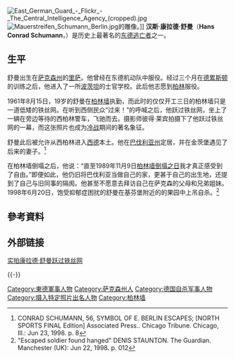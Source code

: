 [[File:East_German_Guard_-_Flickr_-_The_Central_Intelligence_Agency_(cropped).jpg|thumb]]
[[File:Mauerstreifen_Schumann_Berlin.jpg|thumb]]的雕像。]]
'''汉斯·康拉德·舒曼'''（'''Hans Conrad Schumann'''，{{bd|1942年|3月28日|1998年|6月20日|catIdx=S}}）是历史上最著名的[[东德|东德]][[叛逃共和国|逃亡者]]之一。

==生平==
舒曼出生在[[萨克森自由州|萨克森州]]的[[里萨|里萨]]。他曾经在东德机动队中服役。经过三个月在[[德累斯顿|德累斯顿]]的训练之后，他进入了一所[[波茨坦|波茨坦]]的士官学校。此后他志愿到[[柏林|柏林]]服役。

1961年8月15日，19岁的舒曼在[[柏林圍牆|柏林墙]]执勤，而此时的仅仅开工三日的柏林墙只是一道低矮的铁丝网。在听到西侧民众“过来！”的呼喊之后，他跃过铁丝网，坐上了一辆在旁边等待的西柏林警车，飞驰而去。摄影师彼得·莱宾拍摄下了他跃过铁丝网的一幕，而这张照片也成为[[冷战|冷战]]期间的著名象征。

舒曼此后被允许从西柏林进入[[西德|西德]]本土。他在[[巴伐利亚|巴伐利亚州]]定居，并在金茨堡遇见了后来的妻子。<ref>CONRAD SCHUMANN, 56, SYMBOL OF E. BERLIN ESCAPES; [NORTH SPORTS FINAL Edition]
Associated Press.. Chicago Tribune. Chicago, Ill.: Jun 23, 1998. p. 8
</ref>

在柏林墙倒塌之后，他说：“直至1989年11月9日[[兩德統一|柏林墙倒塌之日]]我才真正感受到了自由。”即便如此，他仍旧将巴伐利亚当做自己的家，更甚于自己的出生地，还提到了自己与旧同事的隔阂。他甚至不愿意去拜访自己在萨克森的父母和兄弟姐妹。1998年6月20日，饱受抑郁症困扰的舒曼在基芬堡附近的的果园中上吊自杀。<ref>"Escaped soldier found hanged" DENIS STAUNTON. The Guardian. Manchester (UK): Jun 22, 1998. p. 012</ref>

==參考資料==
{{Reflist}}

== 外部链接 ==
{{Commonscat|Conrad Schumann}}
[https://www.youtube.com/watch?v=SMV7phB_4nA 实拍康拉德·舒曼跃过铁丝网] {{Wayback|url=https://www.youtube.com/watch?v=SMV7phB_4nA |date=20151207035612 }}

{{-}}
{{柏林墙}}
{{Authority control}}
{{DEFAULTSORT:Schumann, Conrad}}
[[Category:東德軍事人物|Category:東德軍事人物]]
[[Category:萨克森州人|Category:萨克森州人]]
[[Category:德国自杀军事人物|Category:德国自杀军事人物]]
[[Category:摄入特定照片出名人物|Category:摄入特定照片出名人物]]
[[Category:柏林墙|Category:柏林墙]]
